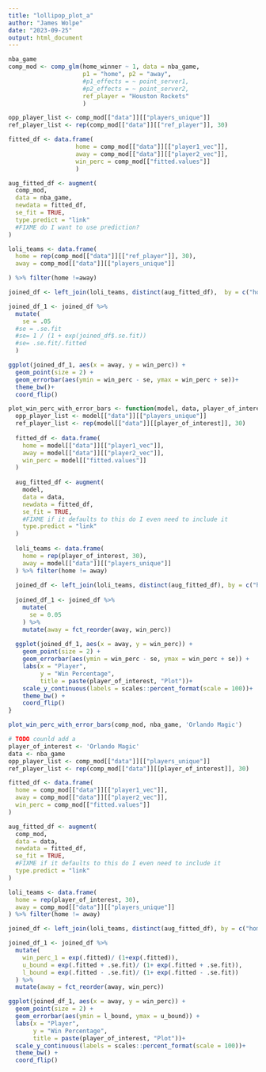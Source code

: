 ```yaml
---
title: "lollipop_plot_a"
author: "James Wolpe"
date: "2023-09-25"
output: html_document
---
```


```r
nba_game
comp_mod <- comp_glm(home_winner ~ 1, data = nba_game,
                     p1 = "home", p2 = "away",
                     #p1_effects = ~ point_server1,
                     #p2_effects = ~ point_server2,
                     ref_player = "Houston Rockets"
                     )

opp_player_list <- comp_mod[["data"]][["players_unique"]]
ref_player_list <- rep(comp_mod[["data"]][["ref_player"]], 30)
```

```r

fitted_df <- data.frame(
                   home = comp_mod[["data"]][["player1_vec"]],
                   away = comp_mod[["data"]][["player2_vec"]],
                   win_perc = comp_mod[["fitted.values"]]
                   )

aug_fitted_df <- augment(
  comp_mod,
  data = nba_game,
  newdata = fitted_df,
  se_fit = TRUE,
  type.predict = "link"
  #FIXME do I want to use prediction?
)

loli_teams <- data.frame(
  home = rep(comp_mod[["data"]][["ref_player"]], 30),
  away = comp_mod[["data"]][["players_unique"]]

) %>% filter(home !=away)

joined_df <- left_join(loli_teams, distinct(aug_fitted_df),  by = c("home", "away"))

joined_df_1 <- joined_df %>% 
  mutate( 
    se = .05
  #se = .se.fit
  #se= 1 / (1 + exp(joined_df$.se.fit))
  #se= .se.fit/.fitted
  )

```


```r
ggplot(joined_df_1, aes(x = away, y = win_perc)) +
  geom_point(size = 2) +
  geom_errorbar(aes(ymin = win_perc - se, ymax = win_perc + se))+
  theme_bw()+
  coord_flip()
```





```r

plot_win_perc_with_error_bars <- function(model, data, player_of_interest) {
  opp_player_list <- model[["data"]][["players_unique"]]
  ref_player_list <- rep(model[["data"]][[player_of_interest]], 30)
  
  fitted_df <- data.frame(
    home = model[["data"]][["player1_vec"]],
    away = model[["data"]][["player2_vec"]],
    win_perc = model[["fitted.values"]]
  )
  
  aug_fitted_df <- augment(
    model,
    data = data,
    newdata = fitted_df,
    se_fit = TRUE,
    #FIXME if it defaults to this do I even need to include it
    type.predict = "link"
  )
  
  loli_teams <- data.frame(
    home = rep(player_of_interest, 30),
    away = model[["data"]][["players_unique"]]
  ) %>% filter(home != away)
  
  joined_df <- left_join(loli_teams, distinct(aug_fitted_df), by = c("home", "away"))
  
  joined_df_1 <- joined_df %>% 
    mutate( 
      se = 0.05
    ) %>%
    mutate(away = fct_reorder(away, win_perc))
  
  ggplot(joined_df_1, aes(x = away, y = win_perc)) +
    geom_point(size = 2) +
    geom_errorbar(aes(ymin = win_perc - se, ymax = win_perc + se)) +
    labs(x = "Player",
         y = "Win Percentage",
         title = paste(player_of_interest, "Plot"))+
    scale_y_continuous(labels = scales::percent_format(scale = 100))+
    theme_bw() +
    coord_flip()
}

plot_win_perc_with_error_bars(comp_mod, nba_game, 'Orlando Magic')
```


```r
# TODO counld add a
player_of_interest <- 'Orlando Magic'
data <- nba_game
opp_player_list <- comp_mod[["data"]][["players_unique"]]
ref_player_list <- rep(comp_mod[["data"]][[player_of_interest]], 30)

fitted_df <- data.frame(
  home = comp_mod[["data"]][["player1_vec"]],
  away = comp_mod[["data"]][["player2_vec"]],
  win_perc = comp_mod[["fitted.values"]]
)

aug_fitted_df <- augment(
  comp_mod,
  data = data,
  newdata = fitted_df,
  se_fit = TRUE,
  #FIXME if it defaults to this do I even need to include it
  type.predict = "link"
)

loli_teams <- data.frame(
  home = rep(player_of_interest, 30),
  away = comp_mod[["data"]][["players_unique"]]
) %>% filter(home != away)

joined_df <- left_join(loli_teams, distinct(aug_fitted_df), by = c("home", "away"))

joined_df_1 <- joined_df %>% 
  mutate( 
    win_perc_1 = exp(.fitted)/ (1+exp(.fitted)),
    u_bound = exp(.fitted + .se.fit)/ (1+ exp(.fitted + .se.fit)),
    l_bound = exp(.fitted - .se.fit)/ (1+ exp(.fitted - .se.fit))
  ) %>%
  mutate(away = fct_reorder(away, win_perc))

ggplot(joined_df_1, aes(x = away, y = win_perc)) +
  geom_point(size = 2) +
  geom_errorbar(aes(ymin = l_bound, ymax = u_bound)) +
  labs(x = "Player",
       y = "Win Percentage",
       title = paste(player_of_interest, "Plot"))+
  scale_y_continuous(labels = scales::percent_format(scale = 100))+
  theme_bw() +
  coord_flip()
```

